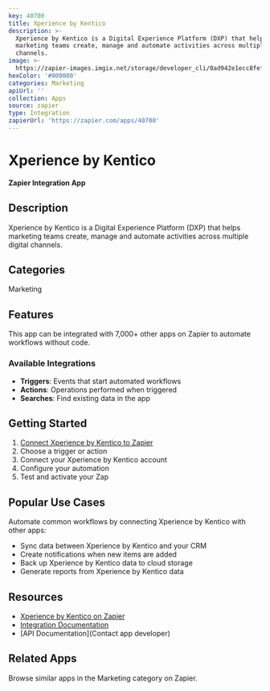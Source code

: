 ```yaml
---
key: 40700
title: Xperience by Kentico
description: >-
  Xperience by Kentico is a Digital Experience Platform (DXP) that helps
  marketing teams create, manage and automate activities across multiple digital
  channels.
image: >-
  https://zapier-images.imgix.net/storage/developer_cli/0ad942e1ecc8fefc68b97853ea6c4394.png?auto=format%2Ccompress&ixlib=python-3.0.0&q=50
hexColor: '#000000'
categories: Marketing
apiUrl: ''
collection: Apps
source: zapier
type: Integration
zapierUrl: 'https://zapier.com/apps/40700'
---
```

# Xperience by Kentico

**Zapier Integration App**

## Description

Xperience by Kentico is a Digital Experience Platform (DXP) that helps marketing teams create, manage and automate activities across multiple digital channels.

## Categories

Marketing

## Features

This app can be integrated with 7,000+ other apps on Zapier to automate workflows without code.

### Available Integrations

- **Triggers**: Events that start automated workflows
- **Actions**: Operations performed when triggered
- **Searches**: Find existing data in the app

## Getting Started

1. [Connect Xperience by Kentico to Zapier](https://zapier.com/apps/40700)
2. Choose a trigger or action
3. Connect your Xperience by Kentico account
4. Configure your automation
5. Test and activate your Zap

## Popular Use Cases

Automate common workflows by connecting Xperience by Kentico with other apps:

- Sync data between Xperience by Kentico and your CRM
- Create notifications when new items are added
- Back up Xperience by Kentico data to cloud storage
- Generate reports from Xperience by Kentico data

## Resources

- [Xperience by Kentico on Zapier](https://zapier.com/apps/40700)
- [Integration Documentation](https://zapier.com/apps/40700/integrations)
- [API Documentation](Contact app developer)

## Related Apps

Browse similar apps in the Marketing category on Zapier.
